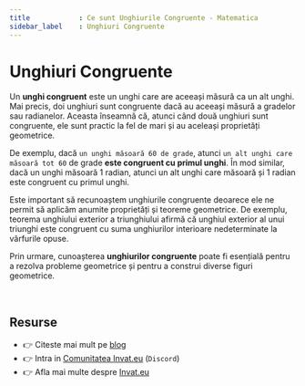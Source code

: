 ```yaml
---
title            : Ce sunt Unghiurile Congruente - Matematica 
sidebar_label    : Unghiuri Congruente
---
```


# Unghiuri Congruente

Un **unghi congruent** este un unghi care are aceeași măsură ca un alt unghi. 
Mai precis, doi unghiuri sunt congruente dacă au aceeași măsură a gradelor sau radianelor. 
Aceasta înseamnă că, atunci când două unghiuri sunt congruente, ele sunt practic la fel de mari și au aceleași proprietăți geometrice.

De exemplu, dacă `un unghi măsoară 60 de grade`, atunci `un alt unghi care măsoară tot 60` de grade **este congruent cu primul unghi**. 
În mod similar, dacă un unghi măsoară 1 radian, atunci un alt unghi care măsoară și 1 radian este congruent cu primul unghi.

Este important să recunoaștem unghiurile congruente deoarece ele ne permit să aplicăm anumite proprietăți și teoreme geometrice. 
De exemplu, teorema unghiului exterior a triunghiului afirmă că unghiul exterior al unui triunghi este congruent cu suma unghiurilor interioare nedeterminate la vârfurile opuse. 

Prin urmare, cunoașterea **unghiurilor congruente** poate fi esențială pentru a rezolva probleme geometrice și pentru a construi diverse figuri geometrice.

<br />

## Resurse

- 👉 Citeste mai mult pe [blog](https://www.blog.invat.eu/)
- 👉 Intra in [Comunitatea Invat.eu](https://discord.gg/3qmQKAHKS2) (`Discord`)  
- 👉 Afla mai multe despre [Invat.eu](/intro) 

